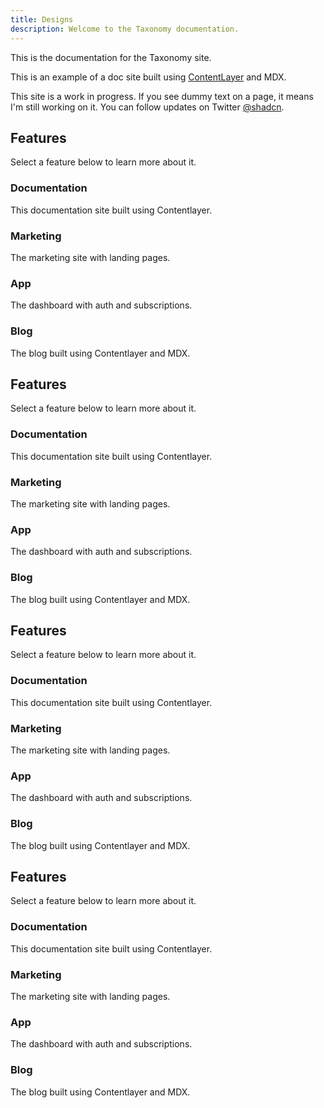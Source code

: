 ```yaml
---
title: Designs
description: Welcome to the Taxonomy documentation.
---
```


This is the documentation for the Taxonomy site.

This is an example of a doc site built using [ContentLayer](/designs/documentation/contentlayer) and MDX.

<Callout>

This site is a work in progress. If you see dummy text on a page, it means I'm still working on it. You can follow updates on Twitter [@shadcn](https://twitter.com/shadcn).

</Callout>

## Features

Select a feature below to learn more about it.

<div className="grid sm:grid-cols-2 gap-4 mt-6">

<Card href="/designs/documentation">

### Documentation

This documentation site built using Contentlayer.

</Card>

<Card href="/designs/marketing" disabled>

### Marketing

The marketing site with landing pages.

</Card>

<Card href="/designs/app" disabled>

### App

The dashboard with auth and subscriptions.

</Card>

<Card href="/designs/blog" disabled>

### Blog

The blog built using Contentlayer and MDX.

</Card>

</div>


## Features

Select a feature below to learn more about it.

<div className="grid sm:grid-cols-2 gap-4 mt-6">

<Card href="/designs/documentation">

### Documentation

This documentation site built using Contentlayer.

</Card>

<Card href="/designs/marketing" disabled>

### Marketing

The marketing site with landing pages.

</Card>

<Card href="/designs/app" disabled>

### App

The dashboard with auth and subscriptions.

</Card>

<Card href="/designs/blog" disabled>

### Blog

The blog built using Contentlayer and MDX.

</Card>

</div>

## Features

Select a feature below to learn more about it.

<div className="grid sm:grid-cols-2 gap-4 mt-6">

<Card href="/designs/documentation">

### Documentation

This documentation site built using Contentlayer.

</Card>

<Card href="/designs/marketing" disabled>

### Marketing

The marketing site with landing pages.

</Card>

<Card href="/designs/app" disabled>

### App

The dashboard with auth and subscriptions.

</Card>

<Card href="/designs/blog" disabled>

### Blog

The blog built using Contentlayer and MDX.

</Card>

</div>

## Features

Select a feature below to learn more about it.

<div className="grid sm:grid-cols-2 gap-4 mt-6">

<Card href="/designs/documentation">

### Documentation

This documentation site built using Contentlayer.

</Card>

<Card href="/designs/marketing" disabled>

### Marketing

The marketing site with landing pages.

</Card>

<Card href="/designs/app" disabled>

### App

The dashboard with auth and subscriptions.

</Card>

<Card href="/designs/blog" disabled>

### Blog

The blog built using Contentlayer and MDX.

</Card>

</div>


